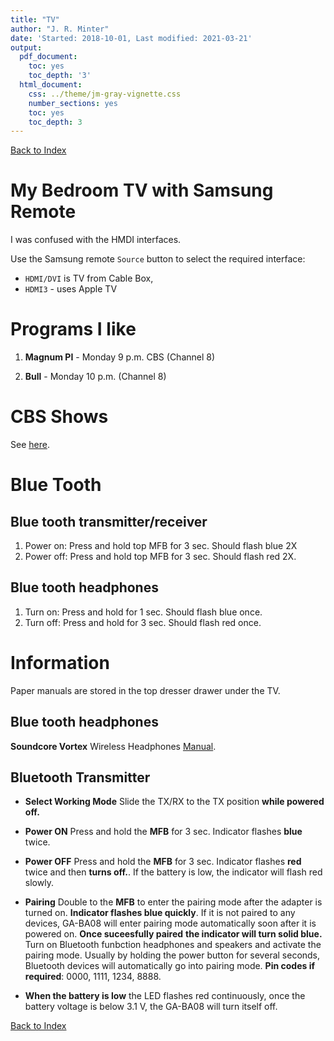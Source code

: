 ```yaml
---
title: "TV"
author: "J. R. Minter"
date: 'Started: 2018-10-01, Last modified: 2021-03-21'
output:
  pdf_document:
    toc: yes
    toc_depth: '3'
  html_document:
    css: ../theme/jm-gray-vignette.css
    number_sections: yes
    toc: yes
    toc_depth: 3
---
```


[Back to Index](../README.html)

# My Bedroom TV with Samsung Remote

I was confused with the HMDI interfaces.

Use the Samsung remote `Source` button to select the required interface:

- `HDMI/DVI` is TV from Cable Box,
- `HDMI3` - uses Apple TV



# Programs I like

1. **Magnum PI** - Monday 9 p.m. CBS (Channel 8)

2. **Bull** - Monday 10 p.m. (Channel 8)

# CBS Shows

See [here](https://www.cbs.com/shows/).


# Blue Tooth

## Blue tooth transmitter/receiver

1. Power on: Press and hold top MFB for 3 sec. Should flash blue 2X
2. Power off: Press and hold top MFB for 3 sec. Should flash red 2X.

## Blue tooth headphones

1. Turn on:  Press and hold for 1 sec. Should flash blue once.
2. Turn off: Press and hold for 3 sec. Should flash red once.

# Information

Paper manuals are stored in the top dresser drawer under the TV. 

## Blue tooth headphones

**Soundcore Vortex** Wireless Headphones
[Manual](./dat/A3031-english.pdf).

## Bluetooth Transmitter

- **Select Working Mode** Slide the TX/RX to the TX position
**while powered off.**

- **Power ON** Press and hold the **MFB** for 3 sec. Indicator flashes
**blue** twice.

- **Power OFF** Press and hold the **MFB** for 3 sec. Indicator flashes
**red** twice and then **turns off.**.  If the battery is low, the
indicator will flash red slowly.

- **Pairing** Double to the **MFB** to enter the pairing mode after
the adapter is turned on. **Indicator flashes blue quickly**. 
If it is not paired to any devices, GA-BA08 will enter pairing mode
automatically soon after it is powered on. **Once suceesfully paired**
**the indicator will turn solid blue.** Turn on Bluetooth funbction 
headphones and speakers and activate the pairing mode. Usually by
holding the power button for several seconds, Bluetooth devices will
automatically go into pairing mode. **Pin codes if required**: 0000,
1111, 1234, 8888.

- **When the battery is low** the LED flashes red continuously, once the
battery voltage is below 3.1 V, the GA-BA08 will turn itself off.




[Back to Index](../README.html)

